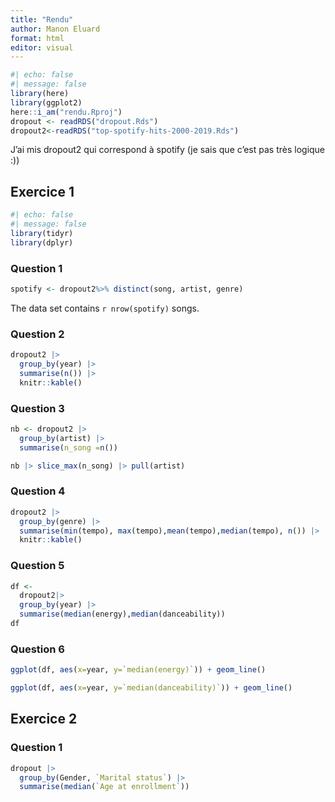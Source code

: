 ```yaml
---
title: "Rendu"
author: Manon Eluard 
format: html
editor: visual
---
```


```r
#| echo: false 
#| message: false 
library(here)
library(ggplot2)
here::i_am("rendu.Rproj")
dropout <- readRDS("dropout.Rds")
dropout2<-readRDS("top-spotify-hits-2000-2019.Rds")
```

J'ai mis dropout2 qui correspond à spotify (je sais que c'est pas très logique :))

## Exercice 1

```r
#| echo: false 
#| message: false 
library(tidyr)
library(dplyr)
```

### Question 1

```r
spotify <- dropout2%>% distinct(song, artist, genre)
```

The data set contains `r nrow(spotify)` songs.

### Question 2

```r
dropout2 |> 
  group_by(year) |>
  summarise(n()) |>
  knitr::kable()
```

### Question 3

```r
nb <- dropout2 |> 
  group_by(artist) |>
  summarise(n_song =n())

nb |> slice_max(n_song) |> pull(artist)
```

### Question 4

```r
dropout2 |> 
  group_by(genre) |>
  summarise(min(tempo), max(tempo),mean(tempo),median(tempo), n()) |>
  knitr::kable()
```

### Question 5

```r
df <- 
  dropout2|> 
  group_by(year) |> 
  summarise(median(energy),median(danceability))
df
```

### Question 6

```r
ggplot(df, aes(x=year, y=`median(energy)`)) + geom_line()
```

```r
ggplot(df, aes(x=year, y=`median(danceability)`)) + geom_line()
```

## Exercice 2

### Question 1

```r
dropout |>
  group_by(Gender, `Marital status`) |>
  summarise(median(`Age at enrollment`))
```
